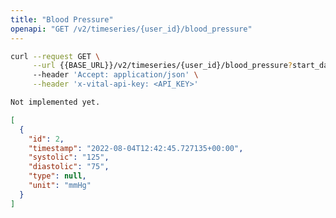 ```yaml
---
title: "Blood Pressure"
openapi: "GET /v2/timeseries/{user_id}/blood_pressure"
---
```


<RequestExample>

```bash Bash
curl --request GET \
     --url {{BASE_URL}}/v2/timeseries/{user_id}/blood_pressure?start_date={{START_DATE}}&end_date={{END_DATE}} \
     --header 'Accept: application/json' \
     --header 'x-vital-api-key: <API_KEY>'
```

```python Python
Not implemented yet.
```

</RequestExample>

<ResponseExample>

```json Example
[
  {
    "id": 2,
    "timestamp": "2022-08-04T12:42:45.727135+00:00",
    "systolic": "125",
    "diastolic": "75",
    "type": null,
    "unit": "mmHg"
  }
]
```

</ResponseExample>
